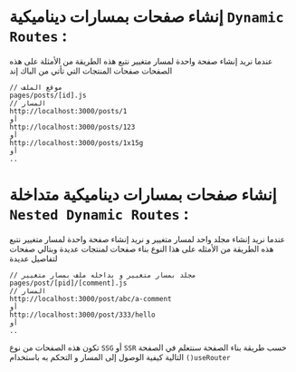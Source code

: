
<CommonSEO title='تعلم المسارات الديناميكية Dynamic Routes' description='التعرف على Dynamic Routes في مشروع Next.js' keywords='تعلم المسارات الديناميكية Dynamic Routes, Frontend developer, Next.js'/>

<PageTutorial apiLocalUrl='next'>
<div className='mdx'>

# إنشاء صفحات بمسارات ديناميكية `Dynamic Routes` :

عندما نريد إنشاء صفحة واحدة لمسار متغيير نتبع هذه الطريقة من الأمثلة على هذه الصفحات صفحات المنتجات التي تأتي من الباك إند

```
// موقع الملف
pages/posts/[id].js
// المسار
http://localhost:3000/posts/1
أو
http://localhost:3000/posts/123
أو
http://localhost:3000/posts/1x15g
أو
..
```

# إنشاء صفحات بمسارات ديناميكية متداخلة `Nested Dynamic Routes` :

عندما نريد إنشاء مجلد واحد لمسار متغيير و نريد إنشاء صفحة واحدة لمسار متغيير نتبع هذه الطريقة من الأمثله على هذا النوع بناء صفحات لمنتجات عديدة وبتالي صفحات لتفاصيل عديدة

```
// مجلد بمسار متغيير و بداخله ملف بمسار متغيير
pages/post/[pid]/[comment].js
// المسار
http://localhost:3000/post/abc/a-comment
أو
http://localhost:3000/post/333/hello
أو
..
```
تكون هذه الصفحات من نوع `SSG` أو `SSR` حسب طريقة بناء الصفحة
سنتعلم في الصفحة التالية كيفية الوصول إلى المسار و التحكم به باستخدام `()useRouter`

</div>
</PageTutorial>